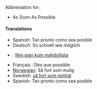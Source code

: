 Abbreviation for:
*As Soon As Possible

====Translations====
*Spanish: Tan pronto como sea posible
*Deutsch: So schnell wie möglich
*{{fi}}: [[Niin pian kuin mahdollista]]
*Français : Dès que possible
*[[Norwegian]]: Så fort som mulig
*Swedish: [[så fort som möjligt]]
*Spanish: Tan pronto como sea posible